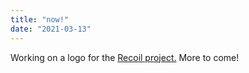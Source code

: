 ```yaml
---
title: "now!"
date: "2021-03-13"
---
```

Working on a logo for the <Annotated icon="recoil" size="lg">[Recoil project.](https://recoiljs.org)</Annotated> More to come!